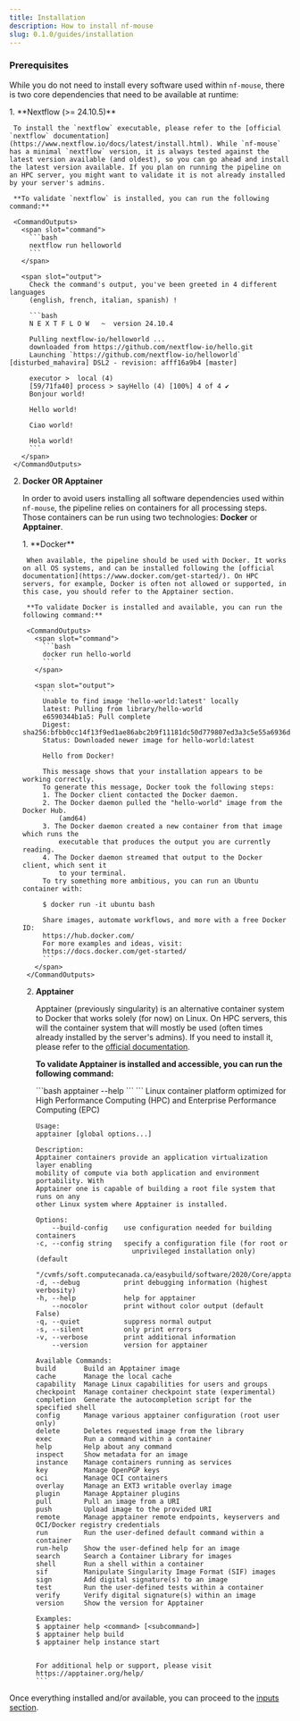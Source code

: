 ```yaml
---
title: Installation
description: How to install nf-mouse
slug: 0.1.0/guides/installation
---
```



### **Prerequisites**

While you do not need to install every software used within `nf-mouse`, there is two core dependencies that need to be available at runtime:

<Steps>
  1. **Nextflow (>= 24.10.5)**

     To install the `nextflow` executable, please refer to the [official `nextflow` documentation](https://www.nextflow.io/docs/latest/install.html). While `nf-mouse` has a minimal `nextflow` version, it is always tested against the latest version available (and oldest), so you can go ahead and install the latest version available. If you plan on running the pipeline on an HPC server, you might want to validate it is not already installed by your server's admins.

     **To validate `nextflow` is installed, you can run the following command:**

     <CommandOutputs>
       <span slot="command">
         ```bash
         nextflow run helloworld
         ```
       </span>

       <span slot="output">
         Check the command's output, you've been greeted in 4 different languages
         (english, french, italian, spanish) !

         ```bash
         N E X T F L O W   ~  version 24.10.4

         Pulling nextflow-io/helloworld ...
         downloaded from https://github.com/nextflow-io/hello.git
         Launching `https://github.com/nextflow-io/helloworld` [disturbed_mahavira] DSL2 - revision: afff16a9b4 [master]

         executor >  local (4)
         [59/71fa40] process > sayHello (4) [100%] 4 of 4 ✔
         Bonjour world!

         Hello world!

         Ciao world!

         Hola world!
         ```
       </span>
     </CommandOutputs>

  2. **Docker OR Apptainer**

     In order to avoid users installing all software dependencies used within `nf-mouse`, the pipeline relies on containers for all processing steps. Those containers can be run using two technologies: **Docker** or **Apptainer**.

     <Steps>
       1. **Docker**

          When available, the pipeline should be used with Docker. It works on all OS systems, and can be installed following the [official documentation](https://www.docker.com/get-started/). On HPC servers, for example, Docker is often not allowed or supported, in this case, you should refer to the Apptainer section.

          **To validate Docker is installed and available, you can run the following command:**

          <CommandOutputs>
            <span slot="command">
              ```bash
              docker run hello-world
              ```
            </span>

            <span slot="output">
              ```
              Unable to find image 'hello-world:latest' locally
              latest: Pulling from library/hello-world
              e6590344b1a5: Pull complete 
              Digest: sha256:bfbb0cc14f13f9ed1ae86abc2b9f11181dc50d779807ed3a3c5e55a6936dbdd5
              Status: Downloaded newer image for hello-world:latest

              Hello from Docker!

              This message shows that your installation appears to be working correctly.
              To generate this message, Docker took the following steps:
              1. The Docker client contacted the Docker daemon.
              2. The Docker daemon pulled the "hello-world" image from the Docker Hub.
                  (amd64)
              3. The Docker daemon created a new container from that image which runs the
                  executable that produces the output you are currently reading.
              4. The Docker daemon streamed that output to the Docker client, which sent it
                  to your terminal.
              To try something more ambitious, you can run an Ubuntu container with:

              $ docker run -it ubuntu bash

              Share images, automate workflows, and more with a free Docker ID:
              https://hub.docker.com/
              For more examples and ideas, visit:
              https://docs.docker.com/get-started/
              ```
            </span>
          </CommandOutputs>

       2. **Apptainer**

          Apptainer (previously singularity) is an alternative container system to Docker that works solely (for now) on Linux. On HPC servers, this will the container system that will mostly be used (often times already installed by the server's admins). If you need to install it, please refer to the [official documentation](https://apptainer.org/docs/user/latest/quick_start.html#installation).

          **To validate Apptainer is installed and accessible, you can run the following command:**

          <CommandOutputs>
            <span slot="command">
              ```bash
              apptainer --help
              ```
            </span>

            <span slot="output">
              ```
              Linux container platform optimized for High Performance Computing (HPC) and
              Enterprise Performance Computing (EPC)

              Usage:
              apptainer [global options...]

              Description:
              Apptainer containers provide an application virtualization layer enabling
              mobility of compute via both application and environment portability. With
              Apptainer one is capable of building a root file system that runs on any
              other Linux system where Apptainer is installed.

              Options:
                  --build-config    use configuration needed for building containers
              -c, --config string   specify a configuration file (for root or
                                      unprivileged installation only) (default
                                      "/cvmfs/soft.computecanada.ca/easybuild/software/2020/Core/apptainer/1.2.4/etc/apptainer/apptainer.conf")
              -d, --debug           print debugging information (highest verbosity)
              -h, --help            help for apptainer
                  --nocolor         print without color output (default False)
              -q, --quiet           suppress normal output
              -s, --silent          only print errors
              -v, --verbose         print additional information
                  --version         version for apptainer

              Available Commands:
              build       Build an Apptainer image
              cache       Manage the local cache
              capability  Manage Linux capabilities for users and groups
              checkpoint  Manage container checkpoint state (experimental)
              completion  Generate the autocompletion script for the specified shell
              config      Manage various apptainer configuration (root user only)
              delete      Deletes requested image from the library
              exec        Run a command within a container
              help        Help about any command
              inspect     Show metadata for an image
              instance    Manage containers running as services
              key         Manage OpenPGP keys
              oci         Manage OCI containers
              overlay     Manage an EXT3 writable overlay image
              plugin      Manage Apptainer plugins
              pull        Pull an image from a URI
              push        Upload image to the provided URI
              remote      Manage apptainer remote endpoints, keyservers and OCI/Docker registry credentials
              run         Run the user-defined default command within a container
              run-help    Show the user-defined help for an image
              search      Search a Container Library for images
              shell       Run a shell within a container
              sif         Manipulate Singularity Image Format (SIF) images
              sign        Add digital signature(s) to an image
              test        Run the user-defined tests within a container
              verify      Verify digital signature(s) within an image
              version     Show the version for Apptainer

              Examples:
              $ apptainer help <command> [<subcommand>]
              $ apptainer help build
              $ apptainer help instance start


              For additional help or support, please visit https://apptainer.org/help/
              ```
            </span>
          </CommandOutputs>
     </Steps>
</Steps>

Once everything installed and/or available, you can proceed to the [inputs section](/nf-mouse/0.1.0/guides/inputs).
